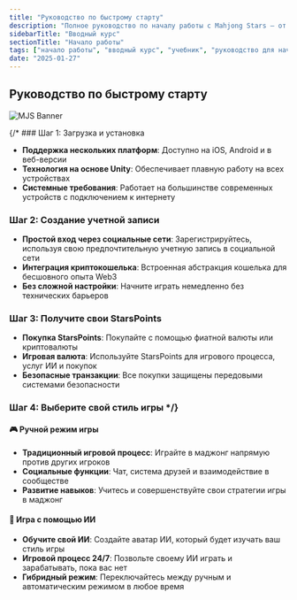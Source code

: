 ```yaml
---
title: "Руководство по быстрому старту"
description: "Полное руководство по началу работы с Mahjong Stars — от создания учетной записи до вашей первой игры с использованием ИИ"
sidebarTitle: "Вводный курс"
sectionTitle: "Начало работы"
tags: ["начало работы", "вводный курс", "учебник", "руководство для начинающих"]
date: "2025-01-27"
---
```


## Руководство по быстрому старту

![MJS Banner](/static/images/comingsoon.webp)

{/* ### Шаг 1: Загрузка и установка
- **Поддержка нескольких платформ**: Доступно на iOS, Android и в веб-версии
- **Технология на основе Unity**: Обеспечивает плавную работу на всех устройствах
- **Системные требования**: Работает на большинстве современных устройств с подключением к интернету

### Шаг 2: Создание учетной записи
- **Простой вход через социальные сети**: Зарегистрируйтесь, используя свою предпочтительную учетную запись в социальной сети
- **Интеграция криптокошелька**: Встроенная абстракция кошелька для бесшовного опыта Web3
- **Без сложной настройки**: Начните играть немедленно без технических барьеров

### Шаг 3: Получите свои StarsPoints
- **Покупка StarsPoints**: Покупайте с помощью фиатной валюты или криптовалюты
- **Игровая валюта**: Используйте StarsPoints для игрового процесса, услуг ИИ и покупок
- **Безопасные транзакции**: Все покупки защищены передовыми системами безопасности

### Шаг 4: Выберите свой стиль игры */}

#### 🎮 Ручной режим игры
- **Традиционный игровой процесс**: Играйте в маджонг напрямую против других игроков
- **Социальные функции**: Чат, система друзей и взаимодействие в сообществе
- **Развитие навыков**: Учитесь и совершенствуйте свои стратегии игры в маджонг

#### 🤖 Игра с помощью ИИ
- **Обучите свой ИИ**: Создайте аватар ИИ, который будет изучать ваш стиль игры
- **Игровой процесс 24/7**: Позвольте своему ИИ играть и зарабатывать, пока вас нет
- **Гибридный режим**: Переключайтесь между ручным и автоматическим режимом в любое время